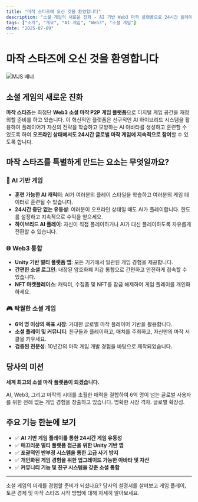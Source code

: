 ```yaml
---
title: "마작 스타즈에 오신 것을 환영합니다"
description: "소셜 게임의 새로운 진화 - AI 기반 Web3 마작 플랫폼으로 24시간 플레이 가능"
tags: ["소개", "개요", "AI 게임", "Web3", "소셜 게임"]
date: "2025-07-09"
---
```



# 마작 스타즈에 오신 것을 환영합니다

![MJS 배너](/static/images/banner.png)

## 소셜 게임의 새로운 진화

**마작 스타즈**는 최첨단 **Web3 소셜 마작 P2P 게임 플랫폼**으로 디지털 게임 공간을 재정의할 준비를 하고 있습니다. 이 혁신적인 플랫폼은 선구적인 AI 하이브리드 시스템을 활용하여 플레이어가 자신의 전략을 학습하고 모방하는 AI 아바타를 생성하고 훈련할 수 있도록 하여 **오프라인 상태에서도 24시간 글로벌 마작 게임에 지속적으로 참여**할 수 있도록 합니다.

## 마작 스타즈를 특별하게 만드는 요소는 무엇일까요?

### 🤖 AI 기반 게임
- **훈련 가능한 AI 캐릭터**: AI가 여러분의 플레이 스타일을 학습하고 여러분의 게임 데이터로 훈련될 수 있습니다.
- **24시간 중단 없는 유동성**: 여러분이 오프라인 상태일 때도 AI가 플레이합니다. 한도를 설정하고 지속적으로 수익을 얻으세요.
- **하이브리드 AI 플레이**: 자신이 직접 플레이하거나 AI가 대신 플레이하도록 자유롭게 전환할 수 있습니다.


### 🌐 Web3 통합
- **Unity 기반 멀티 플랫폼 앱**: 모든 기기에서 일관된 게임 경험을 제공합니다.
- **간편한 소셜 로그인**: 내장된 암호화폐 지갑 통합으로 간편하고 안전하게 접속할 수 있습니다.
- **NFT 마켓플레이스**: 캐릭터, 수집품 및 NFT를 잠금 해제하여 게임 플레이를 개인화하세요.

### 🎮 탁월한 소셜 게임
- **6억 명 이상의 목표 시장**: 거대한 글로벌 마작 플레이어 기반을 활용합니다.
- **소셜 플레이 및 커뮤니티**: 친구들과 플레이하고, 매치를 주최하고, 자신만의 마작 서클을 키우세요.
- **검증된 전문성**: 10년간의 마작 게임 개발 경험을 바탕으로 제작되었습니다.

## 당사의 미션

**세계 최고의 소셜 마작 플랫폼이 되겠습니다.**

AI, Web3, 그리고 마작의 시대를 초월한 매력을 결합하여 6억 명이 넘는 글로벌 사용자를 위한 전례 없는 게임 경험을 창출하고 있습니다. 명확한 시장 격차. 글로벌 확장성.

## 주요 기능 한눈에 보기

- ✅ **AI 기반 게임 플레이를 통한 24시간 게임 유동성**
- ✅ **매끄러운 멀티 플랫폼 접근을 위한 Unity 기반 앱**
- ✅ **포괄적인 반부정 시스템을 통한 고급 사기 방지**
- ✅ **개인화된 게임 경험을 위한 업그레이드 가능한 아바타 및 자산**
- ✅ **커뮤니티 기능 및 친구 시스템을 갖춘 소셜 통합**

---

소셜 게임의 미래를 경험할 준비가 되셨나요? 당사의 설명서를 살펴보고 게임 플레이, 토큰 경제 및 마작 스타즈 시작 방법에 대해 자세히 알아보세요.